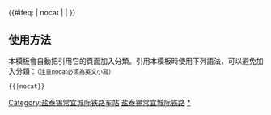 {{鐵道路線|
| lua=1
| 模板名稱 = 盐泰锡常宜城际铁路
| 名稱 = [[盐泰锡常宜城际铁路]]（规划中）
| 代表色 = #0033c9
| Logo = [[File:China Railways.svg|17px]]
| 背景顏色 = #FFFFFF
| 車站列表 = 盐城 ~ 安丰西 ~ 兴化东 ~ 泰州南 ~ 泰兴东 ~ 靖江东 ~ 江阴 ~ 惠山 ~ 太湖西 ~ 宜兴西 ~ 宜兴
}}
<includeonly>{{#ifeq: {{{1}}} | nocat | <!--空--> | [[Category:盐泰锡常宜城际铁路车站]] }}</includeonly><noinclude>

== 使用方法 ==
本模板會自動把引用它的頁面加入分類。引用本模板時使用下列語法，可以避免加入分類：<small>（注意nocat必須為英文小寫）</small>
 <nowiki>{{</nowiki>{{PAGENAME}}<nowiki>|nocat}}</nowiki>
[[Category:中國鐵路路線模板|盐泰锡常宜城际铁路]]
[[Category:盐泰锡常宜城际铁路车站|*]]

</noinclude>